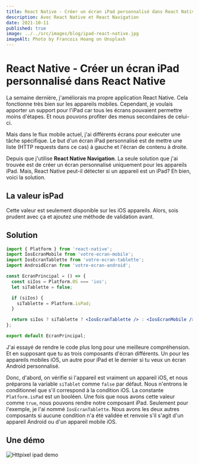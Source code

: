 ```yaml
---
title: React Native - Créer un écran iPad personnalisé dans React Native
description: Avec React Native et React Navigation
date: 2021-10-11
published: true
image: ../../src/images/blog/ipad-react-native.jpg
imageAlt: Photo by Francois Hoang on Unsplash
---
```


# React Native - Créer un écran iPad personnalisé dans React Native

La semaine dernière, j'améliorais ma propre application React Native. Cela fonctionne très bien sur les appareils mobiles. Cependant, je voulais apporter un support pour l'iPad car tous les écrans pouvaient permettre moins d'étapes. Et nous pouvons profiter des menus secondaires de celui-ci.

Mais dans le flux mobile actuel, j'ai différents écrans pour exécuter une tâche spécifique. Le but d'un écran iPad personnalisé est de mettre une liste (HTTP requests dans ce cas) à gauche et l'écran de contenu à droite.

Depuis que j'utilise **React Native Navigation**. La seule solution que j'ai trouvée est de créer un écran personnalisé uniquement pour les appareils iPad. Mais, React Native peut-il détecter si un appareil est un iPad? Eh bien, voici la solution.

## La valeur isPad

Cette valeur est seulement disponible sur les iOS appareils. Alors, sois prudent avec ça et ajoutez une méthode de validation avant.

## Solution

```jsx
import { Platform } from 'react-native';
import IosEcranMobile from 'votre-ecran-mobile';
import IosEcranTablette from 'votre-ecran-tablette';
import AndroidEcran from 'votre-ecran-android';

const EcranPrincipal = () => {
  const siIos = Platform.OS === 'ios';
  let siTablette = false;

  if (siIos) {
    siTablette = Platform.isPad;
  }

  return siIos ? siTablette ? <IosEcranTablette /> : <IosEcranMobile /> : <AndroidEcran />;
};

export default EcranPrincipal;
```

J'ai essayé de rendre le code plus long pour une meilleure compréhension. Et en supposant que tu as trois composants d'écran différents. Un pour les appareils mobiles iOS, un autre pour iPad et le dernier si tu veux un écran Android personnalisé.

Donc, d'abord, on vérifie si l'appareil est vraiment un appareil iOS, et nous préparons la variable `siTablet` comme `false` par défaut. Nous n'entrons le conditionnel que s'il correspond à la condition iOS. La constante `Platform.isPad` est un booléen. Une fois que nous avons cette valeur comme `true`, nous pouvons rendre notre composant iPad. Seulement pour l'exemple, je l'ai nommé `IosEcranTablette`. Nous avons les deux autres composants si aucune condition n'a été validée et renvoie s'il s'agit d'un appareil Android ou d'un appareil mobile iOS.

## Une démo

![Httpixel ipad demo](https://assets.taskalia.com/blog/httpixel-ipad.png)
